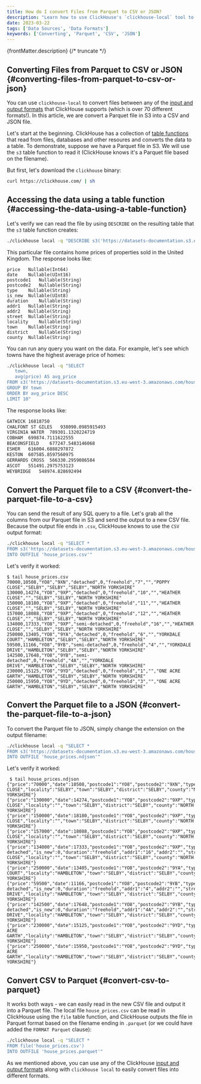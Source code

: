 ```yaml
---
title: How do I convert Files from Parquet to CSV or JSON?
description: "Learn how to use ClickHouse's `clickhouse-local` tool to easily convert Parquet files to CSV or JSON formats."
date: 2023-03-22
tags: ['Data Sources', 'Data Formats']
keywords: ['Converting', 'Parquet', 'CSV', 'JSON']
---
```


{frontMatter.description}
{/* truncate */}

## Converting Files from Parquet to CSV or JSON {#converting-files-from-parquet-to-csv-or-json}

You can use `clickhouse-local` to convert files between any of the [input and output formats](https://clickhouse.com/docs/interfaces/formats) that ClickHouse supports (which is over 70 different formats!). In this article, we are convert a Parquet file in S3 into a CSV and JSON file.

Let's start at the beginning. ClickHouse has a collection of [table functions](https://clickhouse.com/docs/sql-reference/table-functions/) that read from files, databases and other resoures and converts the data to a table. To demonstrate, suppose we have a Parquet file in S3. We will use the `s3` table function to read it (ClickHouse knows it's a Parquet file based on the filename).

But first, let's download the `clickhouse` binary:

```bash
curl https://clickhouse.com/ | sh
```

## Accessing the data using a table function {#accessing-the-data-using-a-table-function}

Let's verify we can read the file by using `DESCRIBE` on the resulting table that the `s3` table function creates:

```bash
./clickhouse local -q "DESCRIBE s3('https://datasets-documentation.s3.eu-west-3.amazonaws.com/house_parquet/house_0.parquet')"
```

This particular file contains home prices of properties sold in the United Kingdom. The response looks like:

```response
price	Nullable(Int64)
date	Nullable(UInt16)
postcode1	Nullable(String)
postcode2	Nullable(String)
type	Nullable(String)
is_new	Nullable(UInt8)
duration	Nullable(String)
addr1	Nullable(String)
addr2	Nullable(String)
street	Nullable(String)
locality	Nullable(String)
town	Nullable(String)
district	Nullable(String)
county	Nullable(String)
```

You can run any query you want on the data. For example, let's see which towns have the highest average price of homes:

```bash
./clickhouse local -q "SELECT
   town,
   avg(price) AS avg_price
FROM s3('https://datasets-documentation.s3.eu-west-3.amazonaws.com/house_parquet/house_0.parquet')
GROUP BY town
ORDER BY avg_price DESC
LIMIT 10"
```

The response looks like:

```bash
GATWICK	16818750
CHALFONT ST GILES	938090.0985915493
VIRGINIA WATER	789301.1320224719
COBHAM	699874.7111622555
BEACONSFIELD	677247.5483146068
ESHER	616004.6888297872
KESTON	607585.8597560975
GERRARDS CROSS	566330.2959086584
ASCOT	551491.2975753123
WEYBRIDGE	548974.828692494
```

## Convert the Parquet file to a CSV {#convert-the-parquet-file-to-a-csv}

You can send the result of any SQL query to a file. Let's grab all the columns from our Parquet file in S3 and send the output to a new CSV file. Because the output file ends in `.csv`, ClickHouse knows to use the `CSV` output format:

```bash
./clickhouse local -q "SELECT *
FROM s3('https://datasets-documentation.s3.eu-west-3.amazonaws.com/house_parquet/house_0.parquet')
INTO OUTFILE 'house_prices.csv'"
```

Let's verify it worked:

```response
$ tail house_prices.csv
70000,10508,"YO8","9XN","detached",0,"freehold","7","","POPPY CLOSE","SELBY","SELBY","SELBY","NORTH YORKSHIRE"
130000,14274,"YO8","9XP","detached",0,"freehold","10","","HEATHER CLOSE","","SELBY","SELBY","NORTH YORKSHIRE"
150000,18180,"YO8","9XP","detached",0,"freehold","11","","HEATHER CLOSE","","SELBY","SELBY","NORTH YORKSHIRE"
157000,18088,"YO8","9XP","detached",0,"freehold","12","","HEATHER CLOSE","","SELBY","SELBY","NORTH YORKSHIRE"
134000,17333,"YO8","9XP","semi-detached",0,"freehold","16","","HEATHER CLOSE","","SELBY","SELBY","NORTH YORKSHIRE"
250000,13405,"YO8","9YA","detached",0,"freehold","6","","YORKDALE COURT","HAMBLETON","SELBY","SELBY","NORTH YORKSHIRE"
59500,11166,"YO8","9YB","semi-detached",0,"freehold","4","","YORKDALE DRIVE","HAMBLETON","SELBY","SELBY","NORTH YORKSHIRE"
142500,17648,"YO8","9YB","semi-detached",0,"freehold","4A","","YORKDALE DRIVE","HAMBLETON","SELBY","SELBY","NORTH YORKSHIRE"
230000,15125,"YO8","9YD","detached",0,"freehold","1","","ONE ACRE GARTH","HAMBLETON","SELBY","SELBY","NORTH YORKSHIRE"
250000,15950,"YO8","9YD","detached",0,"freehold","3","","ONE ACRE GARTH","HAMBLETON","SELBY","SELBY","NORTH YORKSHIRE"
```

## Convert the Parquet file to a JSON {#convert-the-parquet-file-to-a-json}

To convert the Parquet file to JSON, simply change the extension on the output filename:

```bash
./clickhouse local -q "SELECT *
FROM s3('https://datasets-documentation.s3.eu-west-3.amazonaws.com/house_parquet/house_0.parquet')
INTO OUTFILE 'house_prices.ndjson'"
```

Let's verify it worked:

```response
 $ tail house_prices.ndjson
{"price":"70000","date":10508,"postcode1":"YO8","postcode2":"9XN","type":"detached","is_new":0,"duration":"freehold","addr1":"7","addr2":"","street":"POPPY CLOSE","locality":"SELBY","town":"SELBY","district":"SELBY","county":"NORTH YORKSHIRE"}
{"price":"130000","date":14274,"postcode1":"YO8","postcode2":"9XP","type":"detached","is_new":0,"duration":"freehold","addr1":"10","addr2":"","street":"HEATHER CLOSE","locality":"","town":"SELBY","district":"SELBY","county":"NORTH YORKSHIRE"}
{"price":"150000","date":18180,"postcode1":"YO8","postcode2":"9XP","type":"detached","is_new":0,"duration":"freehold","addr1":"11","addr2":"","street":"HEATHER CLOSE","locality":"","town":"SELBY","district":"SELBY","county":"NORTH YORKSHIRE"}
{"price":"157000","date":18088,"postcode1":"YO8","postcode2":"9XP","type":"detached","is_new":0,"duration":"freehold","addr1":"12","addr2":"","street":"HEATHER CLOSE","locality":"","town":"SELBY","district":"SELBY","county":"NORTH YORKSHIRE"}
{"price":"134000","date":17333,"postcode1":"YO8","postcode2":"9XP","type":"semi-detached","is_new":0,"duration":"freehold","addr1":"16","addr2":"","street":"HEATHER CLOSE","locality":"","town":"SELBY","district":"SELBY","county":"NORTH YORKSHIRE"}
{"price":"250000","date":13405,"postcode1":"YO8","postcode2":"9YA","type":"detached","is_new":0,"duration":"freehold","addr1":"6","addr2":"","street":"YORKDALE COURT","locality":"HAMBLETON","town":"SELBY","district":"SELBY","county":"NORTH YORKSHIRE"}
{"price":"59500","date":11166,"postcode1":"YO8","postcode2":"9YB","type":"semi-detached","is_new":0,"duration":"freehold","addr1":"4","addr2":"","street":"YORKDALE DRIVE","locality":"HAMBLETON","town":"SELBY","district":"SELBY","county":"NORTH YORKSHIRE"}
{"price":"142500","date":17648,"postcode1":"YO8","postcode2":"9YB","type":"semi-detached","is_new":0,"duration":"freehold","addr1":"4A","addr2":"","street":"YORKDALE DRIVE","locality":"HAMBLETON","town":"SELBY","district":"SELBY","county":"NORTH YORKSHIRE"}
{"price":"230000","date":15125,"postcode1":"YO8","postcode2":"9YD","type":"detached","is_new":0,"duration":"freehold","addr1":"1","addr2":"","street":"ONE ACRE GARTH","locality":"HAMBLETON","town":"SELBY","district":"SELBY","county":"NORTH YORKSHIRE"}
{"price":"250000","date":15950,"postcode1":"YO8","postcode2":"9YD","type":"detached","is_new":0,"duration":"freehold","addr1":"3","addr2":"","street":"ONE ACRE GARTH","locality":"HAMBLETON","town":"SELBY","district":"SELBY","county":"NORTH YORKSHIRE"}
```

## Convert CSV to Parquet {#convert-csv-to-parquet}

It works both ways - we can easily read in the new CSV file and output it into a Parquet file. The local file `house_prices.csv` can be read in ClickHouse using the `file` table function, and ClickHouse outputs the file in Parquet format based on the filename ending in `.parquet` (or we could have added the `FORMAT Parquet` clause):

```bash
./clickhouse local -q "SELECT *
FROM file('house_prices.csv')
INTO OUTFILE 'house_prices.parquet'"
```

As we mentioned above, you can use any of the ClickHouse [input and output formats](https://clickhouse.com/docs/interfaces/formats) along with `clickhouse local` to easily convert files into different formats.

